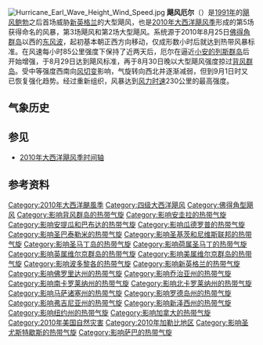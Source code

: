 {{Expand language|1=en|time=2021-05-18T08:00:03+00:00}}
{{Infobox Hurricane
|Name=飓风厄尔<br />{{lang|en|Hurricane Earl}}
|Type=飓风
|Year=2010
|Basin=Atl
|Image location=Hurricane Earl 2010-09-01 1801Z.jpg
|Image name=9月1日，飓风厄尔在巴哈马附近逐渐增强
|Formed=2010年8月25日
|Dissipated=2010年9月5日
|Extratropical=2010年9月4日
|1-min winds=125
|Pressure=927
|Damages=45
|Fatalities=共8人
|Areas=[[背风群岛_(加勒比海)|背风群岛]]、[[波多黎各|波多黎各]]、[[巴哈马|巴哈马]]、[[美国东部|美国东部]]、[[加拿大大西洋省份|加拿大大西洋省份]]和[[魁北克|魁北克]]
|Hurricane season=[[2010年大西洋飓风季|2010年大西洋飓风季]]
}}
[[File:Hurricane_Earl_Wave_Height_Wind_Speed.jpg|thumb]]
'''飓风厄尔'''（{{lang-en|Hurricane Earl}}）是[[1991年大西洋飓风季|1991年]]的[[飓风鲍勃|飓风鲍勃]]之后首场威胁[[新英格兰|新英格兰]]的大型飓风，也是[[2010年大西洋飓风季|2010年大西洋飓风季]]形成的第5场获得命名的风暴，第3场飓风和第2场大型飓风。系统源于2010年8月25日[[佛得角|佛得角群岛]]以西的[[东风波|东风波]]，起初基本朝正西方向移动，仅成形数小时后就达到热带风暴标准。在风速每小时85公里强度下保持了近两天后，厄尔在逼近[[小安的列斯群岛|小安的列斯群岛]]后开始增强，于8月29日达到飓风标准，再于8月30日晚以大型飓风强度掠过[[背风群岛_(加勒比海)|背风群岛]]。受中等强度西南向[[风切变|风切变]]影响，气旋转向西北并逐渐减弱，但到9月1日时又已恢复强化趋势。经过重新组织，风暴达到[[最大持续风速|风力时速]]230公里的最高强度。

== 气象历史 ==
{{Storm path|Earl 2010 track.png}}

== 参见 ==
{{Commons category|Hurricane Earl (2010)}}
{{Portal|热带气旋}}
* [[2010年大西洋飓风季时间轴|2010年大西洋飓风季时间轴]]

== 参考资料 ==
{{Reflist|colwidth=30em}}

{{2010 Atlantic hurricane season buttons}}

[[Category:2010年大西洋颶風季|Category:2010年大西洋颶風季]]
[[Category:四级大西洋飓风|Category:四级大西洋飓风]]
[[Category:佛得角型飓风|Category:佛得角型飓风]]
[[Category:影响背风群岛的热带气旋|Category:影响背风群岛的热带气旋]]
[[Category:影响安圭拉的热带气旋|Category:影响安圭拉的热带气旋]]
[[Category:影响安提瓜和巴布达的热带气旋|Category:影响安提瓜和巴布达的热带气旋]]
[[Category:影响瓜德罗普的热带气旋|Category:影响瓜德罗普的热带气旋]]
[[Category:影响圣巴泰勒米的热带气旋|Category:影响圣巴泰勒米的热带气旋]]
[[Category:影响圣基茨和尼维斯联邦的热带气旋|Category:影响圣基茨和尼维斯联邦的热带气旋]]
[[Category:影响圣马丁岛的热带气旋|Category:影响圣马丁岛的热带气旋]]
[[Category:影响荷属圣马丁的热带气旋|Category:影响荷属圣马丁的热带气旋]]
[[Category:影响英属维尔京群岛的热带气旋|Category:影响英属维尔京群岛的热带气旋]]
[[Category:影响美属维尔京群岛的热带气旋|Category:影响美属维尔京群岛的热带气旋]]
[[Category:影响波多黎各的热带气旋|Category:影响波多黎各的热带气旋]]
[[Category:影响新英格兰的热带气旋|Category:影响新英格兰的热带气旋]]
[[Category:影响佛罗里达州的热带气旋|Category:影响佛罗里达州的热带气旋]]
[[Category:影响乔治亚州的热带气旋|Category:影响乔治亚州的热带气旋]]
[[Category:影响南卡罗莱纳州的热带气旋|Category:影响南卡罗莱纳州的热带气旋]]
[[Category:影响北卡罗莱纳州的热带气旋|Category:影响北卡罗莱纳州的热带气旋]]
[[Category:影响马萨诸塞州的热带气旋|Category:影响马萨诸塞州的热带气旋]]
[[Category:影响罗德岛州的热带气旋|Category:影响罗德岛州的热带气旋]]
[[Category:影响弗吉尼亚州的热带气旋|Category:影响弗吉尼亚州的热带气旋]]
[[Category:影响新泽西州的热带气旋|Category:影响新泽西州的热带气旋]]
[[Category:影响纽约州的热带气旋|Category:影响纽约州的热带气旋]]
[[Category:影响加拿大的热带气旋|Category:影响加拿大的热带气旋]]
[[Category:2010年美国自然灾害|Category:2010年美国自然灾害]]
[[Category:2010年加勒比地区|Category:2010年加勒比地区]]
[[Category:影响圣尤斯特歇斯的热带气旋|Category:影响圣尤斯特歇斯的热带气旋]]
[[Category:影响萨巴的热带气旋|Category:影响萨巴的热带气旋]]